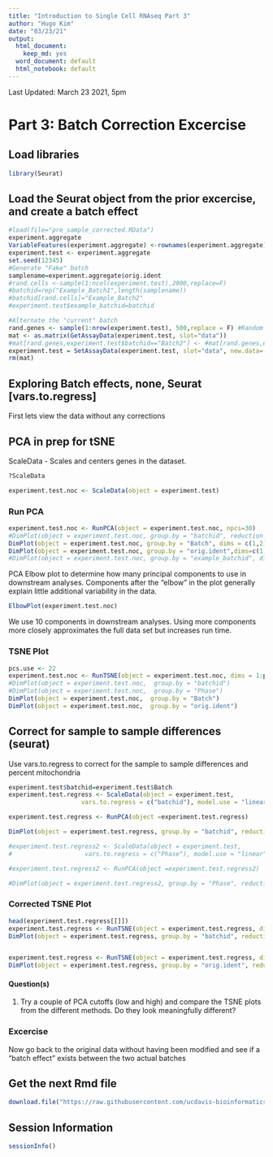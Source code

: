 ```yaml
---
title: "Introduction to Single Cell RNAseq Part 3"
author: "Hugo Kim"
date: "03/23/21"
output:
  html_document:
    keep_md: yes
  word_document: default
  html_notebook: default
---
```



Last Updated: March 23 2021, 5pm

# Part 3: Batch Correction Excercise


## Load libraries
```r
library(Seurat)
```

## Load the Seurat object from the prior excercise, and **create a batch effect**

```r
#load(file="pre_sample_corrected.RData")
experiment.aggregate
VariableFeatures(experiment.aggregate) <-rownames(experiment.aggregate)
experiment.test <- experiment.aggregate
set.seed(12345)
#Generate "Fake" batch
samplename=experiment.aggregate$orig.ident
#rand.cells <-sample(1:ncol(experiment.test),2000,replace=F)
#batchid=rep("Example_Batch1",length(samplename))
#batchid[rand.cells]="Example_Batch2"
#experiment.test$example_batchid=batchid

#Alternate the "current" batch
rand.genes <- sample(1:nrow(experiment.test), 500,replace = F) #Random Selection of 500 genes
mat <- as.matrix(GetAssayData(experiment.test, slot="data"))
#mat[rand.genes,experiment.test$batchid=="Batch2"] <- #mat[rand.genes,experiment.test$batchid=="Batch2"] + 0.22 #increasing by .22
experiment.test = SetAssayData(experiment.test, slot="data", new.data= mat )
rm(mat)
```

## Exploring Batch effects, none, Seurat [vars.to.regress]

First lets view the data without any corrections

## PCA in prep for tSNE

ScaleData - Scales and centers genes in the dataset.
```r
?ScaleData
```


```r
experiment.test.noc <- ScaleData(object = experiment.test)
```

### Run PCA
```r
experiment.test.noc <- RunPCA(object = experiment.test.noc, npcs=30)
#DimPlot(object = experiment.test.noc, group.by = "batchid", reduction = "pca")
DimPlot(object = experiment.test.noc, group.by = "Batch", dims = c(1,2), reduction = "pca")
DimPlot(object = experiment.test.noc, group.by = "orig.ident",dims=c(1,2), reduction = "pca")
#DimPlot(object = experiment.test.noc, group.by = "example_batchid", dims = c(2,3), reduction = "pca")

```

PCA Elbow plot to determine how many principal components to use in downstream analyses.  Components after the "elbow" in the plot generally explain little additional variability in the data.

```r
ElbowPlot(experiment.test.noc)
```

We use 10 components in downstream analyses. Using more components more closely approximates the full data set but increases run time.

### TSNE Plot
```r
pcs.use <- 22
experiment.test.noc <- RunTSNE(object = experiment.test.noc, dims = 1:pcs.use)
#DimPlot(object = experiment.test.noc,  group.by = "batchid")
#DimPlot(object = experiment.test.noc,  group.by = "Phase")
DimPlot(object = experiment.test.noc,  group.by = "Batch")
DimPlot(object = experiment.test.noc,  group.by = "orig.ident")
```

## Correct for sample to sample differences (seurat)

Use vars.to.regress to correct for the sample to sample differences and percent mitochondria
```r
experiment.test$batchid=experiment.test$Batch
experiment.test.regress <- ScaleData(object = experiment.test,
                    vars.to.regress = c("batchid"), model.use = "linear")

experiment.test.regress <- RunPCA(object =experiment.test.regress)

DimPlot(object = experiment.test.regress, group.by = "batchid", reduction = "pca")

#experiment.test.regress2 <- ScaleData(object = experiment.test,
#                    vars.to.regress = c("Phase"), model.use = "linear")

#experiment.test.regress2 <- RunPCA(object =experiment.test.regress2)

#DimPlot(object = experiment.test.regress2, group.by = "Phase", reduction = "pca")
```

### Corrected TSNE Plot
```r
head(experiment.test.regress[[]])
experiment.test.regress <- RunTSNE(object = experiment.test.regress, dims.use = 1:pcs.use)
DimPlot(object = experiment.test.regress, group.by = "batchid", reduction = "tsne")


experiment.test.regress <- RunTSNE(object = experiment.test.regress, dims.use = 1:pcs.use)
DimPlot(object = experiment.test.regress, group.by = "orig.ident", reduction = "tsne")

```

#### Question(s)

1. Try a couple of PCA cutoffs (low and high) and compare the TSNE plots from the different methods.  Do they look meaningfully different?

### Excercise

Now go back to the original data without having been modified and see if a "batch effect" exists between the two actual batches

## Get the next Rmd file
```r
download.file("https://raw.githubusercontent.com/ucdavis-bioinformatics-training/2021-March-Single-Cell-RNA-Seq-Analysis/master/data_analysis/scRNA_Workshop-PART4.Rmd", "scRNA_Workshop-PART4.Rmd")
```

## Session Information
```r
sessionInfo()
```
